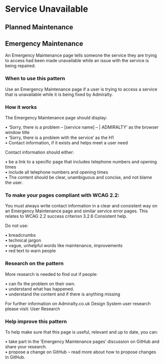 # Service Unavailable

## Planned Maintenance


<PlannedMaintenance />

## Emergency Maintenance


An Emergency Maintenance page tells someone the service they are trying to access had been made unavailable while an issue with the service is being repaired.

<EmergencyMaintenance />

### When to use this pattern

Use an Emergency Maintenance page if a user is trying to access a service that is unavailable while it is being fixed by Admiralty.

### How it works

The Emergency Maintenance page should display:

• ‘Sorry, there is a problem – [service name] – | ADMIRALTY’ as the browser window title\
• ‘Sorry, there is a problem with the service’ as the H1\
• Contact information, if it exists and helps meet a user need

Contact information should either:

• be a link to a specific page that includes telephone numbers and opening times\
• include all telephone numbers and opening times\
• The content should be clear, unambiguous and concise, and not blame the user.

### To make your pages compliant with WCAG 2.2:

You must always write contact information in a clear and consistent way on an Emergency Maintenance page and similar service error pages. This relates to WCAG 2.2 success criterion 3.2.6 Consistent help.

Do not use:

• breadcrumbs\
• technical jargon\
• vague, unhelpful words like maintenance, improvements\
• red text to warn people

### Research on the pattern

More research is needed to find out if people:

• can fix the problem on their own.\
• understand what has happened.\
• understand the content and if there is anything missing

For further information on Admiralty.co.uk Design System user research please visit: User Research

### Help improve this pattern

To help make sure that this page is useful, relevant and up to date, you can:

• take part in the ‘Emergency Maintenance pages’ discussion on GitHub and share your research.\
• propose a change on GitHub – read more about how to propose changes in GitHub.


